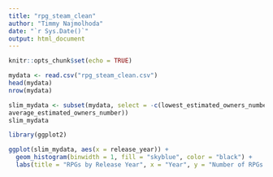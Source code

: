 ```yaml
---
title: "rpg_steam_clean"
author: "Timmy Najmolhoda"
date: "`r Sys.Date()`"
output: html_document
---
```


```r
knitr::opts_chunk$set(echo = TRUE)
```

```r
mydata <- read.csv("rpg_steam_clean.csv")
head(mydata)
nrow(mydata)
```
```r
slim_mydata <- subset(mydata, select = -c(lowest_estimated_owners_number, highest_estimated_owners_number, 	
average_estimated_owners_number))
slim_mydata
```
```r
library(ggplot2)

ggplot(slim_mydata, aes(x = release_year)) +
  geom_histogram(binwidth = 1, fill = "skyblue", color = "black") +
  labs(title = "RPGs by Release Year", x = "Year", y = "Number of RPGs Released")
```

